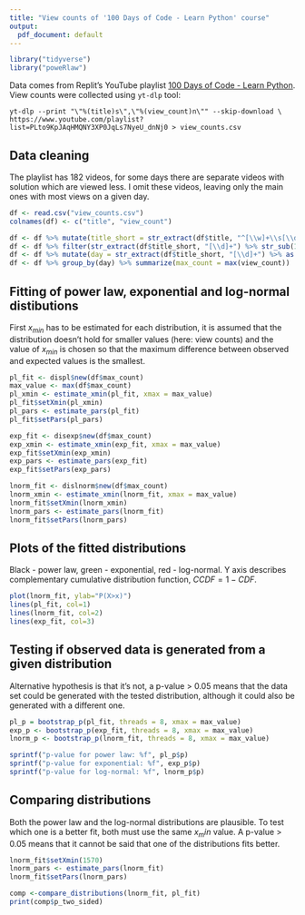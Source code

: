 ```yaml
---
title: "View counts of '100 Days of Code - Learn Python' course"
output:
  pdf_document: default
---
```


```r
library("tidyverse")
library("poweRlaw")
```

Data comes from Replit's YouTube playlist [100 Days of Code - Learn Python](https://www.youtube.com/playlist?list=PLto9KpJAqHMQNY3XP0JqLs7NyeU_dnNj0). View counts were collected using `yt-dlp` tool:
```
yt-dlp --print "\"%(title)s\",\"%(view_count)n\"" --skip-download \
https://www.youtube.com/playlist?list=PLto9KpJAqHMQNY3XP0JqLs7NyeU_dnNj0 > view_counts.csv
```

## Data cleaning

The playlist has 182 videos, for some days there are separate videos with solution which are viewed less. I omit these videos, leaving only the main ones with most views on a given day.

```r
df <- read.csv("view_counts.csv")
colnames(df) <- c("title", "view_count")

df <- df %>% mutate(title_short = str_extract(df$title, "^[\\w]+\\s[\\d]+"))
df <- df %>% filter(str_extract(df$title_short, "[\\d]+") %>% str_sub(1, 1) != "0")
df <- df %>% mutate(day = str_extract(df$title_short, "[\\d]+") %>% as.integer())
df <- df %>% group_by(day) %>% summarize(max_count = max(view_count))
```

## Fitting of power law, exponential and log-normal distibutions

First $x_{min}$ has to be estimated for each distribution, it is assumed that the distribution doesn't hold for smaller values (here: view counts) and the value of $x_{min}$ is chosen so that the maximum difference between observed and expected values is the smallest.

```r
pl_fit <- displ$new(df$max_count)
max_value <- max(df$max_count)
pl_xmin <- estimate_xmin(pl_fit, xmax = max_value)
pl_fit$setXmin(pl_xmin)
pl_pars <- estimate_pars(pl_fit)
pl_fit$setPars(pl_pars)

exp_fit <- disexp$new(df$max_count)
exp_xmin <- estimate_xmin(exp_fit, xmax = max_value)
exp_fit$setXmin(exp_xmin)
exp_pars <- estimate_pars(exp_fit)
exp_fit$setPars(exp_pars)

lnorm_fit <- dislnorm$new(df$max_count)
lnorm_xmin <- estimate_xmin(lnorm_fit, xmax = max_value)
lnorm_fit$setXmin(lnorm_xmin)
lnorm_pars <- estimate_pars(lnorm_fit)
lnorm_fit$setPars(lnorm_pars)
```

## Plots of the fitted distributions

Black - power law, green - exponential, red - log-normal. Y axis describes complementary cumulative distribution function, $CCDF = 1 - CDF$.

```r
plot(lnorm_fit, ylab="P(X>x)")
lines(pl_fit, col=1)
lines(lnorm_fit, col=2)
lines(exp_fit, col=3)
```

## Testing if observed data is generated from a given distribution

Alternative hypothesis is that it's not, a p-value > 0.05 means that the data set could be generated with the tested distribution, although it could also be generated with a different one.

```r
pl_p = bootstrap_p(pl_fit, threads = 8, xmax = max_value)
exp_p <- bootstrap_p(exp_fit, threads = 8, xmax = max_value)
lnorm_p <- bootstrap_p(lnorm_fit, threads = 8, xmax = max_value)

sprintf("p-value for power law: %f", pl_p$p)
sprintf("p-value for exponential: %f", exp_p$p)
sprintf("p-value for log-normal: %f", lnorm_p$p)
```

## Comparing distributions

Both the power law and the log-normal distributions are plausible. To test which one is a better fit, both must use the same $x_min$ value. A p-value > 0.05 means that it cannot be said that one of the distributions fits better.

```r
lnorm_fit$setXmin(1570)
lnorm_pars <- estimate_pars(lnorm_fit)
lnorm_fit$setPars(lnorm_pars)

comp <-compare_distributions(lnorm_fit, pl_fit)
print(comp$p_two_sided)
```
